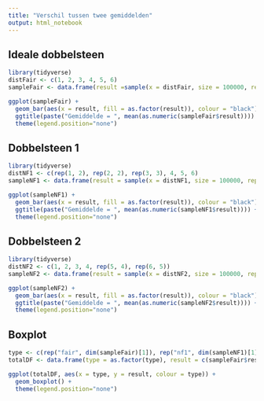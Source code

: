 ```yaml
---
title: "Verschil tussen twee gemiddelden"
output: html_notebook
---
```


## Ideale dobbelsteen

```r
library(tidyverse)
distFair <- c(1, 2, 3, 4, 5, 6)
sampleFair <- data.frame(result =sample(x = distFair, size = 100000, replace = TRUE))

ggplot(sampleFair) +
  geom_bar(aes(x = result, fill = as.factor(result)), colour = "black") +
  ggtitle(paste("Gemiddelde = ", mean(as.numeric(sampleFair$result)))) +
  theme(legend.position="none")
```

## Dobbelsteen 1

```r
library(tidyverse)
distNF1 <- c(rep(1, 2), rep(2, 2), rep(3, 3), 4, 5, 6)
sampleNF1 <- data.frame(result = sample(x = distNF1, size = 100000, replace = TRUE))

ggplot(sampleNF1) +
  geom_bar(aes(x = result, fill = as.factor(result)), colour = "black") +
  ggtitle(paste("Gemiddelde = ", mean(as.numeric(sampleNF1$result)))) +
  theme(legend.position="none")

```

## Dobbelsteen 2

```r
library(tidyverse)
distNF2 <- c(1, 2, 3, 4, rep(5, 4), rep(6, 5))
sampleNF2 <- data.frame(result = sample(x = distNF2, size = 100000, replace = TRUE))

ggplot(sampleNF2) +
  geom_bar(aes(x = result, fill = as.factor(result)), colour = "black") +
  ggtitle(paste("Gemiddelde = ", mean(as.numeric(sampleNF2$result)))) +
  theme(legend.position="none")
```


## Boxplot

```r
type <- c(rep("fair", dim(sampleFair)[1]), rep("nf1", dim(sampleNF1)[1]), rep("nf2", dim(sampleNF2)[1]))
totalDF <- data.frame(type = as.factor(type), result = c(sampleFair$result, sampleNF1$result, sampleNF2$result))

ggplot(totalDF, aes(x = type, y = result, colour = type)) +
  geom_boxplot() +
  theme(legend.position="none")
```

